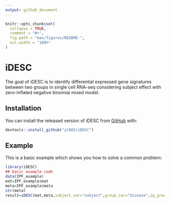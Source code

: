```yaml
---
output: github_document
---
```


<!-- README.md is generated from README.Rmd. Please edit that file -->

```r
knitr::opts_chunk$set(
  collapse = TRUE,
  comment = "#>",
  fig.path = "man/figures/README-",
  out.width = "100%"
)
```

# iDESC

<!-- badges: start -->
<!-- badges: end -->

The goal of iDESC is to identify differential expressed gene signatures between two groups in single cell RNA-seq considering subject effect with zero-inflated negative binomial mixed model.

## Installation

You can install the released version of iDESC from [GitHub](https://github.com/yl883/iDESC) with:

``` r
devtools::install_github("yl883/iDESC")
```


## Example

This is a basic example which shows you how to solve a common problem:

```r
library(iDESC)
## basic example code
data(IPF_example)
mat=IPF_example$mat
meta=IPF_example$meta
str(meta)
result=iDESC(mat,meta,subject_var="subject",group_var="disease",zp_group_var="disease")

```

